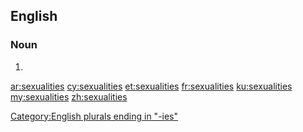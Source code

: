 ==English==

===Noun===
{{head|en}}

# {{plural of|sexuality}}

[[Category:English plurals ending in "-ies"]]

[[ar:sexualities]]
[[cy:sexualities]]
[[et:sexualities]]
[[fr:sexualities]]
[[ku:sexualities]]
[[my:sexualities]]
[[zh:sexualities]]
